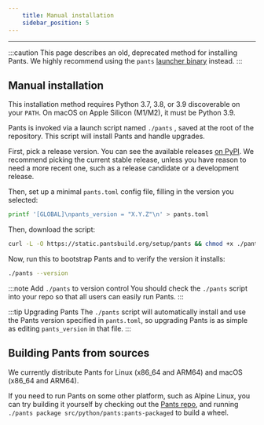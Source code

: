 ```yaml
---
    title: Manual installation
    sidebar_position: 5
---
```


---

:::caution This page describes an old, deprecated method for installing Pants.
We highly recommend using the `pants` [launcher binary](./installing-pants.mdx) instead.
:::

## Manual installation

This installation method requires Python 3.7, 3.8, or 3.9 discoverable on your `PATH`. On macOS on Apple Silicon (M1/M2), it must be Python 3.9.

Pants is invoked via a launch script named `./pants` , saved at the root of the repository. This script will install Pants and handle upgrades.

First, pick a release version. You can see the available releases [on PyPI](https://pypi.org/project/pantsbuild.pants/). We recommend picking the current stable release, unless you have reason to need a more recent one, such as a release candidate or a development release.

Then, set up a minimal `pants.toml` config file, filling in the version you selected:

```bash
printf '[GLOBAL]\npants_version = "X.Y.Z"\n' > pants.toml
```

Then, download the script:

```bash
curl -L -O https://static.pantsbuild.org/setup/pants && chmod +x ./pants
```

Now, run this to bootstrap Pants and to verify the version it installs:

```bash
./pants --version
```

:::note Add `./pants` to version control
You should check the `./pants` script into your repo so that all users can easily run Pants.
:::

:::tip Upgrading Pants
The `./pants` script will automatically install and use the Pants version specified in `pants.toml`, so upgrading Pants is as simple as editing `pants_version` in that file.
:::

## Building Pants from sources

We currently distribute Pants for Linux (x86_64 and ARM64) and macOS (x86_64 and ARM64).

If you need to run Pants on some other platform, such as Alpine Linux, you can try building it yourself by checking out the [Pants repo](https://github.com/pantsbuild/pants), and running `./pants package src/python/pants:pants-packaged` to build a wheel.

